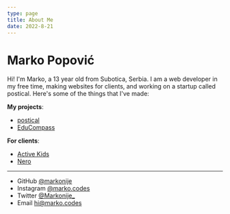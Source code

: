 ```yaml
---
type: page
title: About Me
date: 2022-8-21
---
```


# Marko Popović

Hi! I'm Marko, a 13 year old from Subotica, Serbia. I am a web developer in my free time, making websites for clients, and working on a startup called postical. Here's some of the things that I've made:

**My projects**:
- [postical](https://postical.co)
- [EduCompass](https://educompass.rs)

**For clients**:
- [Active Kids](https://activekids.rs)
- [Nero](https://nero.rs)

---

- GitHub [@markonije](https://github.com/markonije)
- Instagram [@marko.codes](https://instagram.com/marko.codes)
- Twitter [@Markonije_](https://twitter.com/Markonije_)
- Email hi@marko.codes

